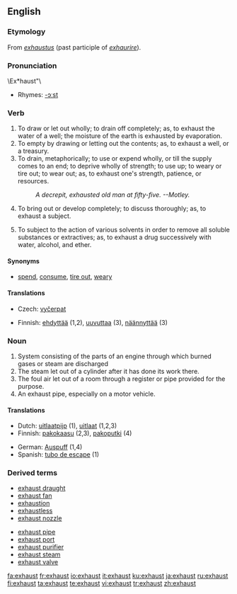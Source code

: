 {{wikipedia|dab=exhaust}}
==English==
===Etymology===
From {{L.}} ''[[exhaustus]]'' (past participle of ''[[exhaurire]]'').

===Pronunciation===

\Ex*haust"\
*Rhymes: [[Rhymes:English:-ɔːst|-ɔːst]]

===Verb===
{{en-verb}}

# To draw or let out wholly; to drain off completely; as, to exhaust the water of a well; the moisture of the earth is exhausted by evaporation.
# To empty by drawing or letting out the contents; as, to exhaust a well, or a treasury.
# To drain, metaphorically; to use or expend wholly, or till the supply comes to an end; to deprive wholly of strength; to use up; to weary or tire out; to wear out; as, to exhaust one's strength, patience, or resources.
#:''A decrepit, exhausted old man at fifty-five. --Motley.''
# To bring out or develop completely; to discuss thoroughly; as, to exhaust a subject.
# {{chemistry}} To subject to the action of various solvents in order to remove all soluble substances or extractives; as, to exhaust a drug successively with water, alcohol, and ether.

====Synonyms====
* [[spend]], [[consume]], [[tire out]], [[weary]]

====Translations====
{{trans-top|to empty by drawing or letting out the contents}}
* Czech: [[vyčerpat]]
{{trans-mid}}
{{trans-bottom}}

{{checktrans-top}}
*Finnish: [[ehdyttää]] (1,2), [[uuvuttaa]] (3), [[näännyttää]] (3)
{{trans-bottom}}

===Noun===
{{en-noun}}

# System consisting of the parts of an engine through which burned gases or steam are discharged
# The steam let out of a cylinder after it has done its work there.
# The foul air let out of a room through a register or pipe provided for the purpose.
# An exhaust pipe, especially on a motor vehicle.

====Translations====
{{top}}
*Dutch: [[uitlaatpijp]] {{f}} (1), [[uitlaat]] {{m}} (1,2,3)
*Finnish: [[pakokaasu]] (2,3), [[pakoputki]] (4)
{{mid}}
*German: [[Auspuff]] {{m}} (1,4)
*Spanish: [[tubo de escape]] {{m}} (1)
{{bottom}}

===Derived terms===
{{top2}}
*[[exhaust draught]]
*[[exhaust fan]]
*[[exhaustion]]
*[[exhaustless]]
*[[exhaust nozzle]]
{{mid2}}
*[[exhaust pipe]]
*[[exhaust port]]
*[[exhaust purifier]]
*[[exhaust steam]]
*[[exhaust valve]]
{{bottom}}

[[fa:exhaust]]
[[fr:exhaust]]
[[io:exhaust]]
[[it:exhaust]]
[[ku:exhaust]]
[[ja:exhaust]]
[[ru:exhaust]]
[[fi:exhaust]]
[[ta:exhaust]]
[[te:exhaust]]
[[vi:exhaust]]
[[tr:exhaust]]
[[zh:exhaust]]